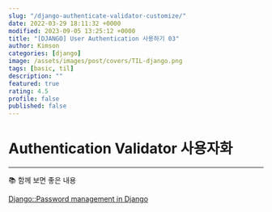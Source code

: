 ```yaml
---
slug: "/django-authenticate-validator-customize/"
date: 2022-03-29 18:11:32 +0000
modified: 2023-09-05 13:25:12 +0000
title: "[DJANGO] User Authentication 사용하기 03"
author: Kimson
categories: [django]
image: /assets/images/post/covers/TIL-django.png
tags: [basic, til]
description: ""
featured: true
rating: 4.5
profile: false
published: false
---
```


# Authentication Validator 사용자화

---

📚 함께 보면 좋은 내용

[Django::Password management in Django](https://docs.djangoproject.com/en/4.0/topics/auth/passwords/#writing-your-own-validator)
